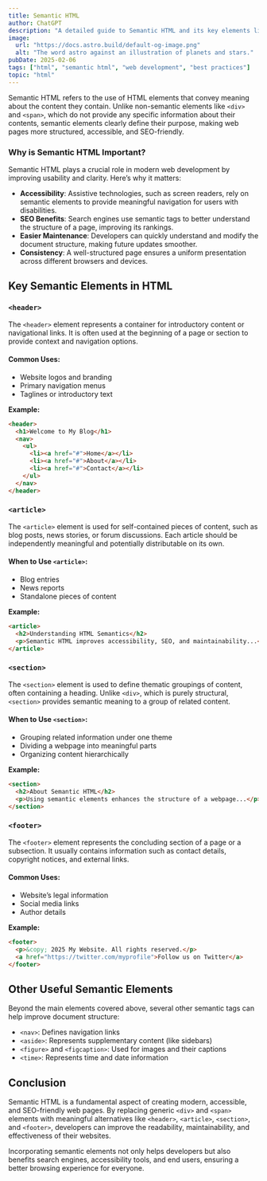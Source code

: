 ```yaml
---
title: Semantic HTML    
author: ChatGPT  
description: "A detailed guide to Semantic HTML and its key elements like <header>, <article>, <section>, and <footer>."  
image:  
  url: "https://docs.astro.build/default-og-image.png"  
  alt: "The word astro against an illustration of planets and stars."  
pubDate: 2025-02-06  
tags: ["html", "semantic html", "web development", "best practices"]  
topic: "html"
---
```





Semantic HTML refers to the use of HTML elements that convey meaning about the content they contain. Unlike non-semantic elements like `<div>` and `<span>`, which do not provide any specific information about their contents, semantic elements clearly define their purpose, making web pages more structured, accessible, and SEO-friendly.

### Why is Semantic HTML Important?
Semantic HTML plays a crucial role in modern web development by improving usability and clarity. Here’s why it matters:

- **Accessibility**: Assistive technologies, such as screen readers, rely on semantic elements to provide meaningful navigation for users with disabilities.
- **SEO Benefits**: Search engines use semantic tags to better understand the structure of a page, improving its rankings.
- **Easier Maintenance**: Developers can quickly understand and modify the document structure, making future updates smoother.
- **Consistency**: A well-structured page ensures a uniform presentation across different browsers and devices.

## Key Semantic Elements in HTML
### `<header>`
The `<header>` element represents a container for introductory content or navigational links. It is often used at the beginning of a page or section to provide context and navigation options.

#### Common Uses:
- Website logos and branding
- Primary navigation menus
- Taglines or introductory text

**Example:**
```html
<header>
  <h1>Welcome to My Blog</h1>
  <nav>
    <ul>
      <li><a href="#">Home</a></li>
      <li><a href="#">About</a></li>
      <li><a href="#">Contact</a></li>
    </ul>
  </nav>
</header>
```

### `<article>`
The `<article>` element is used for self-contained pieces of content, such as blog posts, news stories, or forum discussions. Each article should be independently meaningful and potentially distributable on its own.

#### When to Use `<article>`:
- Blog entries
- News reports
- Standalone pieces of content

**Example:**
```html
<article>
  <h2>Understanding HTML Semantics</h2>
  <p>Semantic HTML improves accessibility, SEO, and maintainability...</p>
</article>
```

### `<section>`
The `<section>` element is used to define thematic groupings of content, often containing a heading. Unlike `<div>`, which is purely structural, `<section>` provides semantic meaning to a group of related content.

#### When to Use `<section>`:
- Grouping related information under one theme
- Dividing a webpage into meaningful parts
- Organizing content hierarchically

**Example:**
```html
<section>
  <h2>About Semantic HTML</h2>
  <p>Using semantic elements enhances the structure of a webpage...</p>
</section>
```

### `<footer>`
The `<footer>` element represents the concluding section of a page or a subsection. It usually contains information such as contact details, copyright notices, and external links.

#### Common Uses:
- Website’s legal information
- Social media links
- Author details

**Example:**
```html
<footer>
  <p>&copy; 2025 My Website. All rights reserved.</p>
  <a href="https://twitter.com/myprofile">Follow us on Twitter</a>
</footer>
```

## Other Useful Semantic Elements
Beyond the main elements covered above, several other semantic tags can help improve document structure:

- `<nav>`: Defines navigation links
- `<aside>`: Represents supplementary content (like sidebars)
- `<figure>` and `<figcaption>`: Used for images and their captions
- `<time>`: Represents time and date information

## Conclusion
Semantic HTML is a fundamental aspect of creating modern, accessible, and SEO-friendly web pages. By replacing generic `<div>` and `<span>` elements with meaningful alternatives like `<header>`, `<article>`, `<section>`, and `<footer>`, developers can improve the readability, maintainability, and effectiveness of their websites. 

Incorporating semantic elements not only helps developers but also benefits search engines, accessibility tools, and end users, ensuring a better browsing experience for everyone.

